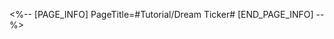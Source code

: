 <%-- [PAGE_INFO]
PageTitle=#Tutorial/Dream Ticker#
[END_PAGE_INFO] --%>
{{Tutorial
|sort      = 605101
|title     = Dream Ticker
|subtitle  = 
|type      = 
|about     = 
|image1    = Tutorial Dream Ticker 1.png{{subst:void|<!--$UPLOAD:<<SpriteOutput/TutorialPic/TutorialPage_605101.png>-<Tutorial Dream Ticker 1.png>>}}
|text1     = Occasionally, you may find malfunctioning {{Color|h|nobold=1|Dream Tickers}} in Penacony. Interacting with them allows you to enter their {{Color|h|nobold=1|Emoscape}} and {{Color|h|nobold=1|repair}} these poor guys.
|image2    = Tutorial Dream Ticker 2.png{{subst:void|<!--$UPLOAD:<<SpriteOutput/TutorialPic/TutorialPage_605102.png>-<Tutorial Dream Ticker 2.png>>}}
|text2     = In the Emoscape, some {{Color|h|nobold=1|building blocks}} are interactable, and you can either {{Color|h|nobold=1|drag to move them}} or {{Color|h|nobold=1|({{tt|tap|on mobile}}/{{tt|press|on controller}}/{{tt|click|on keyboard}}) to rotate}} them. Use these blocks to help Clockie {{Color|h|nobold=1|complete the path}} and collect {{Color|h|nobold=1|gears}} to repair their mind.
|image3    = Tutorial Dream Ticker 3.png{{subst:void|<!--$UPLOAD:<<SpriteOutput/TutorialPic/TutorialPage_605103.png>-<Tutorial Dream Ticker 3.png>>}}
|text3     = In addition, there is a {{Color|h|nobold=1|movable}} {{Color|h|nobold=1|Dream Mirror}} that {{Color|h|nobold=1|replicates}} existing paths. Once a pathway to a gear is complete, Clockie will {{Color|h|nobold=1|automatically collect}} the gear. Collect all the gears to complete the repair.
|image4    = Tutorial Dream Ticker 4.png{{subst:void|<!--$UPLOAD:<<SpriteOutput/TutorialPic/TutorialPage_605104.png>-<Tutorial Dream Ticker 4.png>>}}
|text4     = After exiting the Emoscape, you can {{Color|h|nobold=1|awaken}} the repaired Dream Tickers and receive gifts from them.
}}